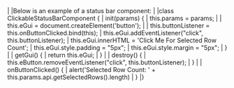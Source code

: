 <framework-specific-section frameworks="javascript">
|
|Below is an example of a status bar component:
|
</framework-specific-section>

<framework-specific-section frameworks="javascript">
<snippet transform={false}>
|class ClickableStatusBarComponent {
|    init(params) {
|        this.params = params;
|
|        this.eGui = document.createElement('button');
|
|        this.buttonListener = this.onButtonClicked.bind(this);
|        this.eGui.addEventListener("click", this.buttonListener);
|        this.eGui.innerHTML = 'Click Me For Selected Row Count';
|        this.eGui.style.padding = "5px";
|        this.eGui.style.margin = "5px";
|    }
|
|    getGui() {
|        return this.eGui;
|    }
|
|    destroy() {
|        this.eButton.removeEventListener("click", this.buttonListener);
|    }
|
|    onButtonClicked() {
|        alert('Selected Row Count: ' + this.params.api.getSelectedRows().length)
|    }
|}
</snippet>
</framework-specific-section>